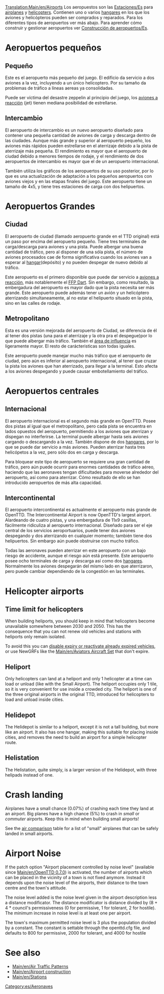 {{es/Traducción|Airports|60}}
[[Translation:Main/en/Airports]]
Los aeropuestos son las [[Main/en/estaciones|Estaciones/Es]] para [[Main/en/Aircraft#Aircraft|airplanes]] y [[Main/en/Aircraft#Helicopters|helicopters]]. Contienen uno o varios [[Main/es/Depósitos|hangares]] en los que los aviones y helicópteros pueden ser comprados y reparados. Para los diferentes tipos de aeropuertos ver más abajo. 
Para aprender cómo construir y gestionar aeropuertos ver [[Main/es/Construcción de aeropuertos|Construcción de aeropuertos/Es]].

=Aeropuertos pequeños=
==Pequeño==
{{es/Aeropuerto|Fullname=Aeropuerto pequeño|image=airport_s.png|Entry=|Runways=1|Ramps=2|Heli=1 (en terminal)|size=3 x 4|hangars=1|catchment=4|noise=3}}

Este es el aeropuerto más pequeño del juego. El edificio da servicio a dos aviones a la vez, incluyendo a un único helicoptero. Por su tamaño da problemas de tráfico a líneas aereas ya consolidadas.

Puede ser víctima del desastre zeppelin al principio del juego, los [[Main/en/Aeronaves/Es#Lista de aviones|aviones a reacción]] (jet) tienen mediana posibilidad de estrellarse.

{{en/-}}

==Intercambio==
{{es/Aeropuerto|Fullname=Intercambio|image=Commuterairport.png|imagewidth=300px|Entry=1983|Runways=1|Ramps=3|Heli=2|size=4 x 5|hangars=1|catchment=4|noise=4}}

El aeropuerto de intercambio es un nuevo aeropuerto diseñado para contener una pequeña cantidad de aviones de carga y descarga dentro de las ciudades. Aunque más grande y superior al aeropuerto pequeño, los aviones más rápidos pueden estrellarse en el aterrizaje debido a la pista de aterrizaje más pequeña. El rendimiento es mayor que el aeropuerto de ciudad debido a menores tiempos de rodaje, y el rendimiento de dos aeropuertos de intercambio es mayor que el de un aeropuerto internacional.

También utiliza los gráficos de los aeropuertos de su uso posterior, por lo que es una actualización de adaptación a los pequeños aeropuertos con aviones viejos y en las etapas finales del juego. Este aeropuerto tiene un tamaño de 4x5, y tiene tres estaciones de carga con dos helipuertos. 

{{en/-}}

=Aeropuertos Grandes=

==Ciudad==
{{es/Aeropuerto|Fullname=Ciudad|image=airport_c.PNG|imagewidth=300px|Entry=1955|Runways=1|Ramps=3|Heli=1 (en terminal)|size=6 x 6|hangars=1|catchment=5|noise=5}}

El aeropuerto de ciudad (llamado aeropuerto grande en el TTD original) está un paso por encima del aeropuerto pequeño. Tiene tres terminales de carga/descarga para aviones y una pista. Puede albergar una buena cantidad de tráfico, pero al disponer de una sóla pista, el número de aviones procesados cae de forma significativa cuando los aviones van a esperar al [[Main/es/Depósitos|hangar]](depósito) y no pueden despegar de nuevo debido al tráfico.

Este aeropuerto es el primero disponible que puede dar servicio a [[Main/en/Aeronaves/Es#Lista de aviones|aviones a reacción]], más notablemente el [[Main/es/FFP Dart|FFP Dart]]. Sin embargo, como resultado, la embergadura del aeropuerto es mayor dado que la pista necesita ser más grande. Este aeropuerto puede además tener un avión y un helicóptero aterrizando simultaneamente, al no estar el helipuerto situado en la pista, sino en las calles de rodaje.

{{en/-}}

==Metropolitano==
{{es/Aeropuerto|Fullname=Metropolitano|image=airport_m.png|imagewidth=300px|Entry=1980|Runways=2|Ramps=3|Heli=1 (en terminal)|size=6 x 6|hangars=1|catchment=6|noise=8}}

Esta es una versión mejorada del aeropuerto de Ciudad, se diferencia de él al tener dos pistas (una para el aterrizaje y la otra pra el despegue)por lo que puede albergar más tráfico. También el [[Main/es/Área de influencia|área de influencia]] es ligeramente mayor. El resto de carácteristicas son todas iguales.

Este aeropuerto puede manejar mucho más tráfico que el aeropuerto de ciudad, pero aún es inferior al aeropuerto internacional, al tener que cruzar la pista los aviones que han aterrizado, para llegar a la terminal. Esto afecta a los aviones despegando y puede causar embotellamiento del tráfico.

{{en/-}}

=Aeropuertos centrales=

==Internacional==
{{Aeropuerto|Fullname=International|image=airport_i.png|imagewidth=300px|Entry=1990|Runways=2|Ramps=6|Heli=2|size=7 x 7|hangars=2|catchment=8|noise=17}}

El aeropuerto internacional es el segundo más grande en OpenTTD. Posee dos pistas al igual que el metropolitano, pero cada pista se encuentra en lados opuestos del aeropuerto, permitiendo a los aviones que aterrizan y dispegan no interferirse.
La terminal puede albergar hasta seis aviones cargando o descargando a la vez. También dispone de dos [[Main/es/Depósitos|hangares]], por lo que se puede dar servicio a más aviones. Pueden aterrizar hasta tres helicópetos a la vez, pero sólo dos en carga y descarga.

Para bloquear este tipo de aeropuerto se requiere una gran cantidad de tráfico, pero aún puede ocurrir para enormes cantidades de tráfico aéreo, haciendo que las aeronaves tengan dificultades para moverse alrededor del aeropuerto, así como para aterrizar. Cómo resultado de ello se han introducido aeropuertos de más alta capacidad.
{{en/-}}

==Intercontinental==
{{Aeropuerto|Fullname=Intercontinental|image=Intercontinentalairport.png|imagewidth=300px|Entry=2002|Runways=4 (dos de despegue y dos de aterrizaje)|Ramps=8|Heli=2|size=11 x 9|hangars=2|catchment=10|noise=25}}

El aeropuerto intercontinental es actualmente el aeropuerto más grande de OpenTTD. 
The Intercontinental Airport is now OpenTTD's largest airport. Alardeando de cuatro pistas, y una embergadura de 11x9 casillas, fácilmente ridiculiza al aeropuerto internacional. Diseñado para ser el eje central de los servicios aeroportuarios, puede tener dos aviones despegando y dos aterrizando en cualquier momento; también tiene dos helipuertos. Sin embargo aún puede obstruirse con mucho tráfico.

Todas las aeronaves pueden aterrizar en este aeropuerto con un bajo riesgo de accidente, aunque el riesgo aún está presente. Este aeropuerto posee ocho terminales de carga y descarga así como dos [[Main/es/Depósitos|hangares]]. Normalmente los aviones despegarán del mismo lado en que aterrizaron, pero puede cambiar dependiendo de la congestión en las terminales.

{{en/-}}

=Helicopter airports=
==Time limit for helicopters==
When building heliports, you should keep in mind that helicopters become unavailable somewhere between 2030 and 2050. This has the consequence that you can not renew old vehicles and stations with heliports only remain isolated.

To avoid this you can [[Main/en/Never expire vehicles|disable expiry or reactivate already expired vehicles]], or use NewGRFs like the [[Main/en/Aviators Aircraft Set]] that don't expire.

==Heliport==
{{en/Airport|Fullname=Heliport|image=Heliport.png|Entry=1963|Runways=N/A|Ramps=N/A|Heli=1|size=1 x 1|hangars=N/A|catchment=4|noise=1}}

Only helicopters can land at a heliport and only 1 helicopter at a time can load or unload (like with the Small Airport). The heliport occupies only 1 tile, so it is very convenient for use inside a crowded city. The heliport is one of the three original airports in the original TTD, introduced for helicopters to load and unload inside cities.

{{en/-}}

==Helidepot==
{{en/Airport|Fullname=Helidepot|image=Helidepot.png|Entry=1976|Runways=N/A|Ramps=N/A|Heli=1|size=2 x 2|hangars=1|catchment=4|noise=2}}

The Helidepot is similar to a heliport, except it is not a tall building, but more like an airport. It also has one hangar, making this suitable for placing inside cities, and removes the need to build an airport for a simple helicopter route.

{{en/-}}

==Helistation==
{{en/Airport|Fullname=Helistation|image=Helistation.png|Entry=1980|Runways=N/A|Ramps=N/A|Heli=3|size=2 x 4|hangars=1|catchment=4|noise=3}}

The Helistation, quite simply, is a larger version of the Helidepot, with three helipads instead of one.

{{en/-}}

=Crash landing=
Airplanes have a small chance (0.07%) of crashing each time they land at an airport. Big planes have a high chance (5%) to crash in ''small'' or ''commuter'' airports.  Keep this in mind when building small airports!

See the [[Main/en/Air Comparison|air comparison]] table for a list of "small" airplanes that can be safely landed in small airports.

=Airport Noise=
If the patch option "Airport placement controlled by noise level" (available since [[Main/en/OpenTTD 0.7.0]]) is activated, the number of airports which can be placed in the vicinity of a town is not fixed anymore. Instead it depends upon the noise level of the airports, their distance to the town centre and the town's attitude.

The noise level added is the noise level given in the airport description less a distance modificator. The distance modificator is distance divided by (8 + 4 * council's permissiveness (0 for permissive, 1 for tolerant, 2 for hostile). The minimum increase in noise level is at least one per airport.

The town's maximum permitted noise level is 3 plus the population divided by a constant. The constant is settable through the openttd.cfg file, and defaults to 800 for permissive, 2000 for tolerant, and 4000 for hostile
{{en/Feature|0.7}}

=See also=
*[[Main/en/Air Traffic Patterns]]
*[[Main/en/Airport construction]]
*[[Main/en/Stations]]

[[Category:es/Aeronaves]]